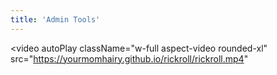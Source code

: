 ```yaml
---
title: 'Admin Tools'
---
```


<video
  autoPlay
  className="w-full aspect-video rounded-xl"
  src="https://yourmomhairy.github.io/rickroll/rickroll.mp4"
></video>